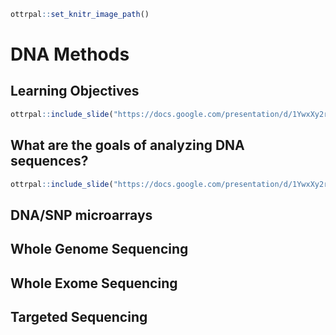 
```r
ottrpal::set_knitr_image_path()
```

# DNA Methods

## Learning Objectives

```r
ottrpal::include_slide("https://docs.google.com/presentation/d/1YwxXy2rnUgbx_7B7ENH9wpDX-j6JpJz6lGVzOkjo0qY/edit#slide=id.g12890ae15d7_0_71")
```

## What are the goals of analyzing DNA sequences?

```r
ottrpal::include_slide("https://docs.google.com/presentation/d/1YwxXy2rnUgbx_7B7ENH9wpDX-j6JpJz6lGVzOkjo0qY/edit#slide=id.g12890ae15d7_0_71")
```

## DNA/SNP microarrays
## Whole Genome Sequencing
## Whole Exome Sequencing
## Targeted Sequencing
